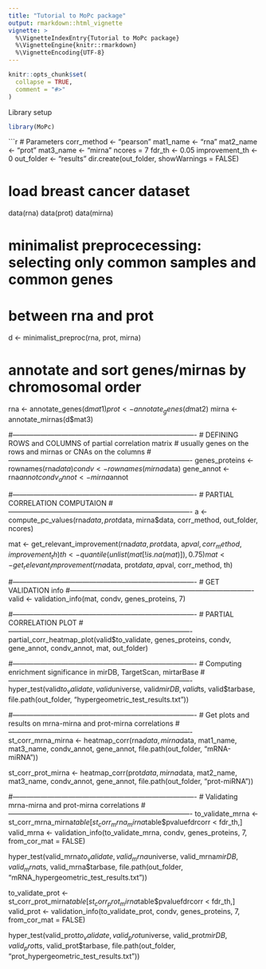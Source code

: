 ```yaml
---
title: "Tutorial to MoPc package"
output: rmarkdown::html_vignette
vignette: >
  %\VignetteIndexEntry{Tutorial to MoPc package}
  %\VignetteEngine{knitr::rmarkdown}
  %\VignetteEncoding{UTF-8}
---
```


```r
knitr::opts_chunk$set(
  collapse = TRUE,
  comment = "#>"
)
```

Library setup
```r
library(MoPc)
```

```r

# Parameters
corr_method <- "pearson"
mat1_name <- "rna"
mat2_name <- "prot"
mat3_name <- "mirna"
ncores = 7
fdr_th <- 0.05
improvement_th <- 0
out_folder <- "results"
dir.create(out_folder, showWarnings = FALSE)

# load breast cancer dataset
data(rna)
data(prot)
data(mirna)


# minimalist preprocecessing: selecting only common samples and common genes
# between rna and prot
d <- minimalist_preproc(rna, prot, mirna)

# annotate and sort genes/mirnas by chromosomal order
rna <- annotate_genes(d$mat1)
prot <- annotate_genes(d$mat2)
mirna <- annotate_mirnas(d$mat3)

#-------------------------------------------------------------------------------
# DEFINING ROWS and COLUMNS of partial correlation matrix
# usually genes on the rows and mirnas or CNAs on the columns
#-------------------------------------------------------------------------------
genes_proteins <- rownames(rna$data)
condv <- rownames(mirna$data)
gene_annot <- rna$annot
condv_annot <- mirna$annot

#-------------------------------------------------------------------------------
# PARTIAL CORRELATION COMPUTAION
#-------------------------------------------------------------------------------
a <- compute_pc_values(rna$data, prot$data, mirna$data, corr_method, out_folder, ncores)

mat <- get_relevant_improvement(rna$data, prot$data, a$pval, corr_method, improvement_th)
th <- quantile(unlist(mat[!is.na(mat)]), 0.75)
mat <- get_relevant_improvement(rna$data, prot$data, a$pval, corr_method, th)


#-------------------------------------------------------------------------------
# GET VALIDATION info
#-------------------------------------------------------------------------------
valid <- validation_info(mat, condv, genes_proteins, 7)

#-------------------------------------------------------------------------------
# PARTIAL CORRELATION PLOT
#-------------------------------------------------------------------------------
partial_corr_heatmap_plot(valid$to_validate, genes_proteins, condv, gene_annot, condv_annot,
                          mat, out_folder)

#-------------------------------------------------------------------------------
# Computing enrichment significance in mirDB, TargetScan, mirtarBase
#-------------------------------------------------------------------------------
hyper_test(valid$to_validate, valid$universe, valid$mirDB, valid$ts, valid$tarbase, file.path(out_folder, "hypergeometric_test_results.txt"))


#-------------------------------------------------------------------------------
# Get plots and results on mrna-mirna and prot-mirna correlations
#-------------------------------------------------------------------------------
st_corr_mrna_mirna <- heatmap_corr(rna$data, mirna$data, mat1_name, mat3_name,
                                   condv_annot, gene_annot,
                                   file.path(out_folder, "mRNA-miRNA"))

st_corr_prot_mirna <- heatmap_corr(prot$data, mirna$data, mat2_name, mat3_name,
                                   condv_annot, gene_annot,
                                   file.path(out_folder, "prot-miRNA"))

#-------------------------------------------------------------------------------
# Validating mrna-mirna and prot-mirna correlations
#-------------------------------------------------------------------------------
to_validate_mrna <- st_corr_mrna_mirna$table[st_corr_mrna_mirna$table$pvaluefdrcorr < fdr_th,]
valid_mrna <- validation_info(to_validate_mrna, condv, genes_proteins, 7, from_cor_mat = FALSE)

hyper_test(valid_mrna$to_validate, valid_mrna$universe, valid_mrna$mirDB, valid_mrna$ts, valid_mrna$tarbase, file.path(out_folder, "mRNA_hypergeometric_test_results.txt"))


to_validate_prot <- st_corr_prot_mirna$table[st_corr_prot_mirna$table$pvaluefdrcorr < fdr_th,]
valid_prot <- validation_info(to_validate_prot, condv, genes_proteins, 7, from_cor_mat = FALSE)

hyper_test(valid_prot$to_validate, valid_prot$universe, valid_prot$mirDB, valid_prot$ts, valid_prot$tarbase, file.path(out_folder, "prot_hypergeometric_test_results.txt"))
